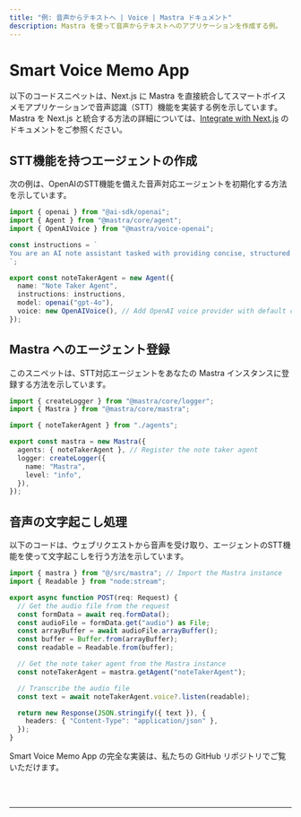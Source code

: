 ```yaml
---
title: "例: 音声からテキストへ | Voice | Mastra ドキュメント"
description: Mastra を使って音声からテキストへのアプリケーションを作成する例。
---
```



# Smart Voice Memo App

以下のコードスニペットは、Next.js に Mastra を直接統合してスマートボイスメモアプリケーションで音声認識（STT）機能を実装する例を示しています。Mastra を Next.js と統合する方法の詳細については、[Integrate with Next.js](/docs/frameworks/next-js) のドキュメントをご参照ください。

## STT機能を持つエージェントの作成

次の例は、OpenAIのSTT機能を備えた音声対応エージェントを初期化する方法を示しています。

```typescript filename="src/mastra/agents/index.ts"
import { openai } from "@ai-sdk/openai";
import { Agent } from "@mastra/core/agent";
import { OpenAIVoice } from "@mastra/voice-openai";

const instructions = `
You are an AI note assistant tasked with providing concise, structured summaries of their content... // omitted for brevity
`;

export const noteTakerAgent = new Agent({
  name: "Note Taker Agent",
  instructions: instructions,
  model: openai("gpt-4o"),
  voice: new OpenAIVoice(), // Add OpenAI voice provider with default configuration
});
```

## Mastra へのエージェント登録

このスニペットは、STT対応エージェントをあなたの Mastra インスタンスに登録する方法を示しています。

```typescript filename="src/mastra/index.ts"
import { createLogger } from "@mastra/core/logger";
import { Mastra } from "@mastra/core/mastra";

import { noteTakerAgent } from "./agents";

export const mastra = new Mastra({
  agents: { noteTakerAgent }, // Register the note taker agent
  logger: createLogger({
    name: "Mastra",
    level: "info",
  }),
});
```

## 音声の文字起こし処理

以下のコードは、ウェブリクエストから音声を受け取り、エージェントのSTT機能を使って文字起こしを行う方法を示しています。

```typescript filename="app/api/audio/route.ts"
import { mastra } from "@/src/mastra"; // Import the Mastra instance
import { Readable } from "node:stream";

export async function POST(req: Request) {
  // Get the audio file from the request
  const formData = await req.formData();
  const audioFile = formData.get("audio") as File;
  const arrayBuffer = await audioFile.arrayBuffer();
  const buffer = Buffer.from(arrayBuffer);
  const readable = Readable.from(buffer);

  // Get the note taker agent from the Mastra instance
  const noteTakerAgent = mastra.getAgent("noteTakerAgent");

  // Transcribe the audio file
  const text = await noteTakerAgent.voice?.listen(readable);

  return new Response(JSON.stringify({ text }), {
    headers: { "Content-Type": "application/json" },
  });
}
```

Smart Voice Memo App の完全な実装は、私たちの GitHub リポジトリでご覧いただけます。

<br />
<br />
<hr className="dark:border-[#404040] border-gray-300" />
<br />
<br />
<GithubLink
  link={
    "https://github.com/mastra-ai/voice-examples/tree/main/speech-to-text/voice-memo-app"
  }
/>
